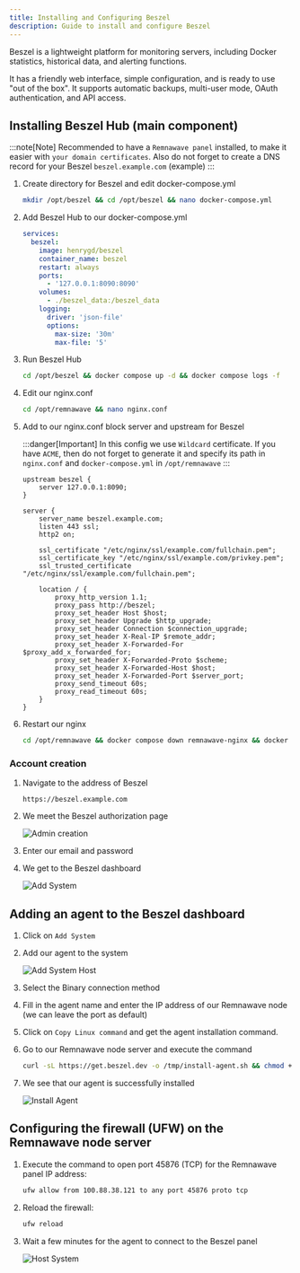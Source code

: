 ```yaml
---
title: Installing and Configuring Beszel
description: Guide to install and configure Beszel
---
```


Beszel is a lightweight platform for monitoring servers, including Docker statistics, historical data, and alerting functions.

It has a friendly web interface, simple configuration, and is ready to use "out of the box". It supports automatic backups, multi-user mode, OAuth authentication, and API access.

## Installing Beszel Hub (main component)

:::note[Note]
Recommended to have a `Remnawave panel` installed, to make it easier with `your domain certificates`.
Also do not forget to create a DNS record for your Beszel `beszel.example.com` (example)
:::

<Steps>

1. Create directory for Beszel and edit docker-compose.yml

    ```bash
    mkdir /opt/beszel && cd /opt/beszel && nano docker-compose.yml
    ```

2. Add Beszel Hub to our docker-compose.yml

    ```yaml
    services:
      beszel:
        image: henrygd/beszel
        container_name: beszel
        restart: always
        ports:
          - '127.0.0.1:8090:8090'
        volumes:
          - ./beszel_data:/beszel_data
        logging:
          driver: 'json-file'
          options:
            max-size: '30m'
            max-file: '5'
    ```

3. Run Beszel Hub

    ```bash
    cd /opt/beszel && docker compose up -d && docker compose logs -f
    ```

4. Edit our nginx.conf

    ```bash
    cd /opt/remnawave && nano nginx.conf
    ```

5. Add to our nginx.conf block server and upstream for Beszel

    :::danger[Important]
    In this config we use `Wildcard` certificate. If you have `ACME`, then do not forget to generate it and specify its path in `nginx.conf` and `docker-compose.yml` in `/opt/remnawave`
    ::: 

    ```nginx
    upstream beszel {
        server 127.0.0.1:8090;
    }

    server {
        server_name beszel.example.com;
        listen 443 ssl;
        http2 on;

        ssl_certificate "/etc/nginx/ssl/example.com/fullchain.pem";
        ssl_certificate_key "/etc/nginx/ssl/example.com/privkey.pem";
        ssl_trusted_certificate "/etc/nginx/ssl/example.com/fullchain.pem";

        location / {
            proxy_http_version 1.1;
            proxy_pass http://beszel;
            proxy_set_header Host $host;
            proxy_set_header Upgrade $http_upgrade;
            proxy_set_header Connection $connection_upgrade;
            proxy_set_header X-Real-IP $remote_addr;
            proxy_set_header X-Forwarded-For $proxy_add_x_forwarded_for;
            proxy_set_header X-Forwarded-Proto $scheme;
            proxy_set_header X-Forwarded-Host $host;
            proxy_set_header X-Forwarded-Port $server_port;
            proxy_send_timeout 60s;
            proxy_read_timeout 60s;
        }
    }
    ```

6. Restart our nginx

    ```bash
    cd /opt/remnawave && docker compose down remnawave-nginx && docker compose up -d remnawave-nginx && docker compose logs -f remnawave-nginx
    ```

</Steps>


### Account creation

<Steps>

1. Navigate to the address of Beszel
    ```
    https://beszel.example.com
    ```

2. We meet the Beszel authorization page

    ![Admin creation](https://raw.githubusercontent.com/eGamesAPI/remnawave-reverse-proxy/refs/heads/main/docs/src/assets/en/beszel/admin_creation_beszel.png)

3. Enter our email and password

4. We get to the Beszel dashboard

    ![Add System](https://raw.githubusercontent.com/eGamesAPI/remnawave-reverse-proxy/refs/heads/main/docs/src/assets/en/beszel/add_system_beszel.png)

</Steps>

## Adding an agent to the Beszel dashboard

<Steps>

1. Click on `Add System`

2. Add our agent to the system

    ![Add System Host](https://raw.githubusercontent.com/eGamesAPI/remnawave-reverse-proxy/refs/heads/main/docs/src/assets/en/beszel/add_system_host_beszel.png)

3. Select the Binary connection method

4. Fill in the agent name and enter the IP address of our Remnawave node (we can leave the port as default)

5. Click on `Copy Linux command` and get the agent installation command.

6. Go to our Remnawave node server and execute the command

    ```bash
    curl -sL https://get.beszel.dev -o /tmp/install-agent.sh && chmod +x /tmp/install-agent.sh && /tmp/install-agent.sh -p 45876 -k "ssh-ed25519 AAAAC3NzaC1lZDI1NTE5AAAAIPW2NUPqCB4pq8oOgEFB9Luqe6oWjEy4bkQV3qcXo3qt" -t "8c9e7262-ced0-4162-bc49-4c985162c22f" -url "https://beszel.example.com"
    ```

7. We see that our agent is successfully installed

    ![Install Agent](https://raw.githubusercontent.com/eGamesAPI/remnawave-reverse-proxy/refs/heads/main/docs/src/assets/en/beszel/install_agent_beszel.png)

</Steps>

## Configuring the firewall (UFW) on the Remnawave node server

<Steps>

1. Execute the command to open port 45876 (TCP) for the Remnawave panel IP address:

    ```bash
    ufw allow from 100.88.38.121 to any port 45876 proto tcp
    ```

2. Reload the firewall:

    ```bash
    ufw reload
    ```

3. Wait a few minutes for the agent to connect to the Beszel panel

    ![Host System](https://raw.githubusercontent.com/eGamesAPI/remnawave-reverse-proxy/refs/heads/main/docs/src/assets/en/beszel/host_system_beszel.png)

</Steps>